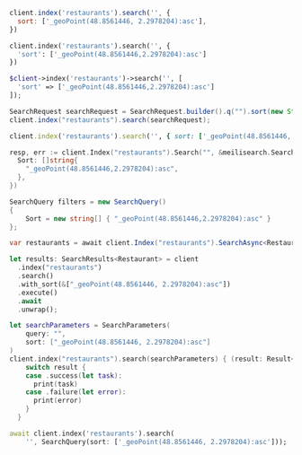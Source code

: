 <CodeGroup>

```javascript JS
client.index('restaurants').search('', {
  sort: ['_geoPoint(48.8561446, 2.2978204):asc'],
})
```

```python Python
client.index('restaurants').search('', {
  'sort': ['_geoPoint(48.8561446,2.2978204):asc']
})
```

```php PHP
$client->index('restaurants')->search('', [
  'sort' => ['_geoPoint(48.8561446,2.2978204):asc']
]);
```

```java Java
SearchRequest searchRequest = SearchRequest.builder().q("").sort(new String[] {"_geoPoint(48.8561446,2.2978204):asc"}).build();
client.index("restaurants").search(searchRequest);
```

```ruby Ruby
client.index('restaurants').search('', { sort: ['_geoPoint(48.8561446, 2.2978204):asc'] })
```

```go Go
resp, err := client.Index("restaurants").Search("", &meilisearch.SearchRequest{
  Sort: []string{
    "_geoPoint(48.8561446,2.2978204):asc",
  },
})
```

```csharp C#
SearchQuery filters = new SearchQuery()
{
    Sort = new string[] { "_geoPoint(48.8561446,2.2978204):asc" }
};

var restaurants = await client.Index("restaurants").SearchAsync<Restaurant>("", filters);
```

```rust Rust
let results: SearchResults<Restaurant> = client
  .index("restaurants")
  .search()
  .with_sort(&["_geoPoint(48.8561446, 2.2978204):asc"])
  .execute()
  .await
  .unwrap();
```

```swift Swift
let searchParameters = SearchParameters(
    query: "",
    sort: ["_geoPoint(48.8561446, 2.2978204):asc"]
)
client.index("restaurants").search(searchParameters) { (result: Result<Searchable<Restaurant>, Swift.Error>) in
    switch result {
    case .success(let task):
      print(task)
    case .failure(let error):
      print(error)
    }
  }
```

```dart Dart
await client.index('restaurants').search(
    '', SearchQuery(sort: ['_geoPoint(48.8561446, 2.2978204):asc']));
```
</CodeGroup>